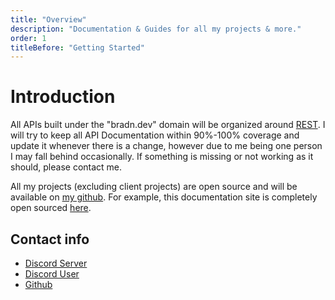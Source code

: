 ```yaml
---
title: "Overview"
description: "Documentation & Guides for all my projects & more."
order: 1
titleBefore: "Getting Started"
---
```


# Introduction

All APIs built under the "bradn.dev" domain will be organized around [REST](https://en.wikipedia.org/wiki/Representational_state_transfer). 
I will try to keep all API Documentation within 90%-100% coverage and update it whenever there is a change, however due to me being one person I may fall behind occasionally.
If something is missing or not working as it should, please contact me.

All my projects (excluding client projects) are open source and will be available on [my github](https://github.com/itsbradn). For example, this documentation site is completely open sourced [here](https://github.com/itsbradn).

## Contact info

- [Discord Server](https://discord.gg/RcdcNxR4ez)
- [Discord User](https://discord.com/users/263789620007927813)
- [Github](https://github.com/itsbradn)